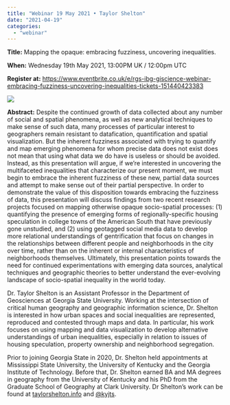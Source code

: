 ```yaml
---
title: "Webinar 19 May 2021 • Taylor Shelton"
date: "2021-04-19"
categories: 
  - "webinar"
---
```


**Title:** Mapping the opaque: embracing fuzziness, uncovering inequalities.

**When:** Wednesday 19th May 2021, 13:00PM UK / 12:00pm UTC

**Register at:** [https://www.eventbrite.co.uk/e/rgs-ibg-giscience-webinar-embracing-fuzziness-uncovering-inequalities-tickets-151440423383](https://www.eventbrite.co.uk/e/rgs-ibg-giscience-webinar-embracing-fuzziness-uncovering-inequalities-tickets-151440423383)

![](https://geoinfo.science/wp-content/uploads/2021/04/giscience-webinar-template-eventbrite-banner-7.png?w=1024)

**Abstract:** Despite the continued growth of data collected about any number of social and spatial phenomena, as well as new analytical techniques to make sense of such data, many processes of particular interest to geographers remain resistant to datafication, quantification and spatial visualization. But the inherent fuzziness associated with trying to quantify and map emerging phenomena for whom precise data does not exist does not mean that using what data we do have is useless or should be avoided. Instead, as this presentation will argue, if we’re interested in uncovering the multifaceted inequalities that characterize our present moment, we must begin to embrace the inherent fuzziness of these new, partial data sources and attempt to make sense out of their partial perspective. In order to demonstrate the value of this disposition towards embracing the fuzziness of data, this presentation will discuss findings from two recent research projects focused on mapping otherwise opaque socio-spatial processes: (1) quantifying the presence of emerging forms of regionally-specific housing speculation in college towns of the American South that have previously gone unstudied, and (2) using geotagged social media data to develop more relational understandings of gentrification that focus on changes in the relationships between different people and neighborhoods in the city over time, rather than on the inherent or internal characteristics of neighborhoods themselves. Ultimately, this presentation points towards the need for continued experimentations with emerging data sources, analytical techniques and geographic theories to better understand the ever-evolving landscape of socio-spatial inequality in the world today.

Dr. Taylor Shelton is an Assistant Professor in the Department of Geosciences at Georgia State University. Working at the intersection of critical human geography and geographic information science, Dr. Shelton is interested in how urban spaces and social inequalities are represented, reproduced and contested through maps and data. In particular, his work focuses on using mapping and data visualization to develop alternative understandings of urban inequalities, especially in relation to issues of housing speculation, property ownership and neighborhood segregation.

Prior to joining Georgia State in 2020, Dr. Shelton held appointments at Mississippi State University, the University of Kentucky and the Georgia Institute of Technology. Before that, Dr. Shelton earned BA and MA degrees in geography from the University of Kentucky and his PhD from the Graduate School of Geography at Clark University. Dr Shelton's work can be found at [taylorshelton.info](https://taylorshelton.info/) and [@kyjts](https://twitter.com/kyjts).
